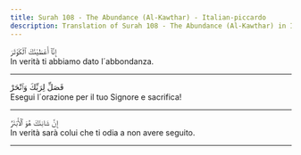 ```yaml
---
title: Surah 108 - The Abundance (Al-Kawthar) - Italian-piccardo
description: Translation of Surah 108 - The Abundance (Al-Kawthar) in Italian-piccardo
---
```





<Aside type="quran" title="1">
إِنَّآ أَعْطَيْنَٰكَ ٱلْكَوْثَرَ
</Aside>

<Aside type="reference" title="1">
In verità ti abbiamo dato l´abbondanza.
</Aside>

---

<Aside type="quran" title="2">
فَصَلِّ لِرَبِّكَ وَٱنْحَرْ
</Aside>

<Aside type="reference" title="2">
Esegui l´orazione per il tuo Signore e sacrifica!
</Aside>

---

<Aside type="quran" title="3">
إِنَّ شَانِئَكَ هُوَ ٱلْأَبْتَرُ
</Aside>

<Aside type="reference" title="3">
In verità sarà colui che ti odia a non avere seguito.
</Aside>

---
